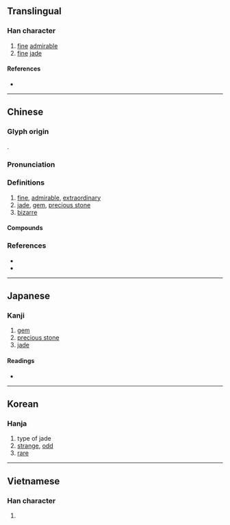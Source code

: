 {{character info}}
==Translingual==

===Han character===
{{Han char|rn=96|rad=玉|as=08|sn=12|four=14121|canj=MGKMR|ids=⿰𤣩奇}}

# [[fine]] [[admirable]]
# [[fine]] [[jade]]

====References====
* {{Han ref|kx=0734.230|dkj=21062|dj=1146.240|hdz=21120.100|uh=7426|ud=29734|bh=B561|bd=46433}}

----

==Chinese==
{{zh-forms}}

===Glyph origin===
{{Han etym}}
{{Han compound|玉|奇|ls=psc|c1=s|c2=p|t1=jade}}.

===Pronunciation===
{{zh-pron
|m=qí
|c=kei4
|mc=y
|oc=y
|cat=
}}

===Definitions===
{{zh-hanzi}}

# [[fine]], [[admirable]], [[extraordinary]]
# [[jade]], [[gem]], [[precious stone]]
# [[bizarre]]

====Compounds====
{{zh-der|琦善|琦瑋|琦行|瑰意琦行|韓琦}}


===References===
* {{R:twedu|B02633}}
* {{R:yue:Hanzi}}

----

==Japanese==

===Kanji===
{{ja-kanji|grade=|rs=玉08}}

# [[gem]]
# [[precious stone]]
# [[jade]]

====Readings====
* {{ja-readings|on=[[き]] (ki), [[ぎ]] (gi)|kun=[[たま]] (tama)|nanori=}}

----

==Korean==

===Hanja===
{{ko-hanja|hangeul=기|eumhun=|rv=gi|mr=ki|y=ki}}

# type of jade
# [[strange]], [[odd]]
# [[rare]]

----

==Vietnamese==

===Han character===
{{vi-hantu|[[kỳ]], [[kì]]|rs=玉08}}

# {{rfdef|vi|sort=玉08}}